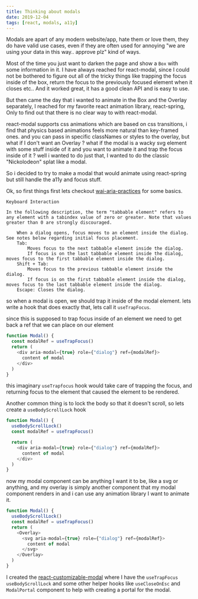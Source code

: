 ```yaml
---
title: Thinking about modals
date: 2019-12-04
tags: [react, modals, a11y]
---
```


Modals are apart of any modern website/app, hate them or love them, they do have valid use cases, even if they are often used for annoying "we are using your data in this way.. approve plz" kind of ways.

Most of the time you just want to darken the page and show a `Box` with some information in it. I have always reached for react-modal, since I could not be bothered
to figure out all of the tricky things like trapping the focus inside of the box, return the focus to the previously focused element when it closes etc..
And it worked great, it has a good clean API and is easy to use.

But then came the day that i wanted to animate in the Box and the Overlay separately, I reached for my favorite react animation library, react-spring,
Only to find out that there is no clear way to with react-modal.

react-modal supports css animations which are based on css transitions, i find that physics based animations feels more natural than key-framed ones.
and you can pass in specific classNames or styles to the overlay, but what if I don't want an Overlay ? what if the modal is a wacky svg element with some stuff inside of it and you want to animate it and trap the focus inside of it ?
well i wanted to do just that, I wanted to do the classic "Nickolodeon" splat like a modal.

So i decided to try to make a modal that would animate using react-spring but still handle the a11y and focus stuff.

Ok, so first things first lets checkout [wai-aria-practices](https://www.w3.org/TR/wai-aria-practices/#dialog_modal) for some basics.

```
Keyboard Interaction

In the following description, the term "tabbable element" refers to any element with a tabindex value of zero or greater. Note that values greater than 0 are strongly discouraged.

    When a dialog opens, focus moves to an element inside the dialog. See notes below regarding initial focus placement.
    Tab:
        Moves focus to the next tabbable element inside the dialog.
        If focus is on the last tabbable element inside the dialog, moves focus to the first tabbable element inside the dialog.
    Shift + Tab:
        Moves focus to the previous tabbable element inside the dialog.
        If focus is on the first tabbable element inside the dialog, moves focus to the last tabbable element inside the dialog.
    Escape: Closes the dialog.
```

so when a modal is open, we should trap it inside of the modal element. lets write a hook that does exactly that, lets call it `useTrapFocus`.

since this is supposed to trap focus inside of an element we need to get back a ref that we can place on our element

```javascript
function Modal() {
  const modalRef = useTrapFocus()
  return (
    <div aria-modal={true} role={"dialog"} ref={modalRef}>
      content of modal
    </div>
  )
}
```

this imaginary `useTrapfocus` hook would take care of trapping the focus, and returning focus to the element that caused the element to be rendered.

Another common thing is to lock the body so that it doesn't scroll, so lets create a `useBodyScrollLock` hook

```javascript
function Modal() {
  useBodyScrollLock()
  const modalRef = useTrapFocus()

  return (
    <div aria-modal={true} role={"dialog"} ref={modalRef}>
      content of modal
    </div>
  )
}
```

now my modal component can be anything I want it to be, like a svg or anything, and my overlay is simply another component that my modal component renders in
and i can use any animation library I want to animate it.

```javascript
function Modal() {
  useBodyScrollLock()
  const modalRef = useTrapFocus()
  return (
    <Overlay>
      <svg aria-modal={true} role={"dialog"} ref={modalRef}>
        content of modal
      </svg>
    </Overlay>
  )
}
```

I created the [react-customizable-modal](https://www.npmjs.com/package/@weahead/react-customizable-modal)
where I have the `useTrapFocus` `useBodyScrollLock` and some other helper hooks like `useCloseOnEsc` and `ModalPortal` component to help with creating a portal for the modal.

